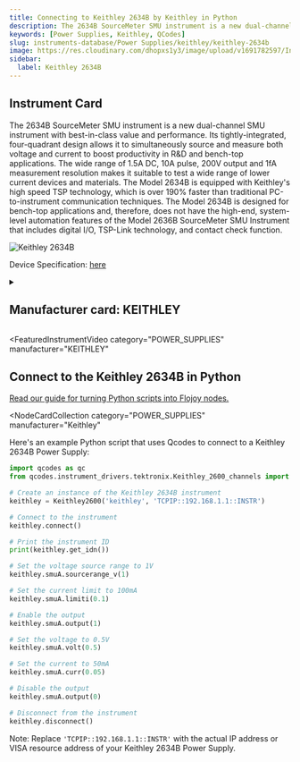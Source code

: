 ```yaml
---
title: Connecting to Keithley 2634B by Keithley in Python
description: The 2634B SourceMeter SMU instrument is a new dual-channel SMU instrument with best-in-class value and performance. Its tightly-integrated, four-quadrant design allows it to simultaneously source and measure both voltage and current to boost productivity in R&D and bench-top applications. The wide range of 1.5A DC, 10A pulse, 200V output and 1fA measurement resolution makes it suitable to test a wide range of lower current devices and materials. The Model 2634B is equipped with Keithley's high speed TSP technology, which is over 190% faster than traditional PC-to-instrument communication techniques. The Model 2634B is designed for bench-top applications and, therefore, does not have the high-end, system-level automation features of the Model 2636B SourceMeter SMU Instrument that includes digital I/O, TSP-Link technology, and contact check function.
keywords: [Power Supplies, Keithley, QCodes]
slug: instruments-database/Power Supplies/keithley/keithley-2634b
image: https://res.cloudinary.com/dhopxs1y3/image/upload/v1691782597/Instruments/Power%20Supplies/Keithley-2634B/Keithley-2634B.webp
sidebar:
  label: Keithley 2634B
---
```



## Instrument Card

The 2634B SourceMeter SMU instrument is a new dual-channel SMU instrument with best-in-class value and performance. Its tightly-integrated, four-quadrant design allows it to simultaneously source and measure both voltage and current to boost productivity in R&D and bench-top applications. The wide range of 1.5A DC, 10A pulse, 200V output and 1fA measurement resolution makes it suitable to test a wide range of lower current devices and materials. The Model 2634B is equipped with Keithley's high speed TSP technology, which is over 190% faster than traditional PC-to-instrument communication techniques. The Model 2634B is designed for bench-top applications and, therefore, does not have the high-end, system-level automation features of the Model 2636B SourceMeter SMU Instrument that includes digital I/O, TSP-Link technology, and contact check function.

![Keithley 2634B](https://res.cloudinary.com/dhopxs1y3/image/upload/v1691782597/Instruments/Power%20Supplies/Keithley-2634B/Keithley-2634B.webp)

Device Specification: [here](https://www.testequipmenthq.com/datasheets/KEITHLEY-2636B-Datasheet.pdf)

<details style={{ marginTop: "15px"}}>
<summary><h2 style={{display:'inline'}}>Manufacturer card: KEITHLEY</h2></summary>

![KEITHLEY](https://res.cloudinary.com/dhopxs1y3/image/upload/v1692806202/Instruments/Vendor%20Logos/Keithley.png)

Keithley Instruments is a measurement and instrument company headquartered in Solon, Ohio, that develops, manufactures, markets, and sells data acquisition products, as well as complete systems for high-volume production and assembly testing.

- Headquarters: Cleveland, Ohio, United States
- Yearly Revenue (millions, USD): 110.6
- Vendor Website: [here](https://www.tek.com/en)

</details>


<FeaturedInstrumentVideo
  category="POWER_SUPPLIES"
  manufacturer="KEITHLEY"
></FeaturedInstrumentVideo>

## Connect to the Keithley 2634B in Python

[Read our guide for turning Python scripts into Flojoy nodes.](https://docs.flojoy.ai/contribution/blocks/custom-flojoy-block/)


<Tabs>
<TabItem value="Flojoy" label="Flojoy" className="flojoy-instrument-tabs">

<NodeCardCollection
  category="POWER_SUPPLIES"
  manufacturer="Keithley"
></NodeCardCollection>

</TabItem>
<TabItem value="QCodes" label="QCodes">

Here's an example Python script that uses Qcodes to connect to a Keithley 2634B Power Supply:

```python
import qcodes as qc
from qcodes.instrument_drivers.tektronix.Keithley_2600_channels import Keithley2600

# Create an instance of the Keithley 2634B instrument
keithley = Keithley2600('keithley', 'TCPIP::192.168.1.1::INSTR')

# Connect to the instrument
keithley.connect()

# Print the instrument ID
print(keithley.get_idn())

# Set the voltage source range to 1V
keithley.smuA.sourcerange_v(1)

# Set the current limit to 100mA
keithley.smuA.limiti(0.1)

# Enable the output
keithley.smuA.output(1)

# Set the voltage to 0.5V
keithley.smuA.volt(0.5)

# Set the current to 50mA
keithley.smuA.curr(0.05)

# Disable the output
keithley.smuA.output(0)

# Disconnect from the instrument
keithley.disconnect()
```

Note: Replace `'TCPIP::192.168.1.1::INSTR'` with the actual IP address or VISA resource address of your Keithley 2634B Power Supply.

</TabItem>
</Tabs>
